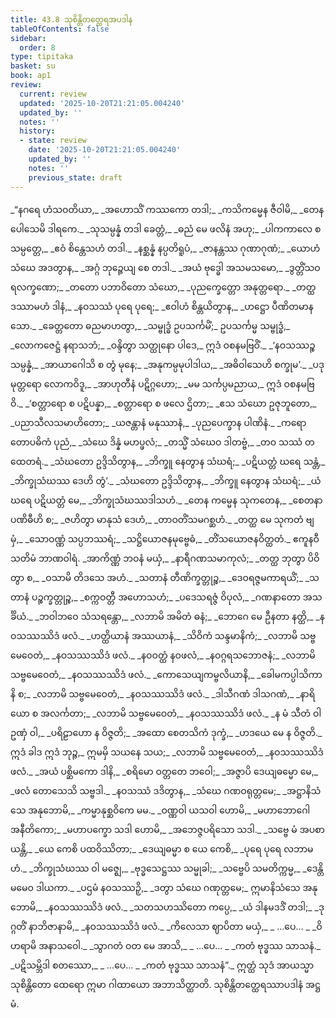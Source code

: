 ```yaml
---
title: 43.8 သုစိန္တိတတ္ထေရအပဒါန
tableOfContents: false
sidebar:
  order: 8
type: tipitaka
basket: su
book: ap1
review:
  current: review
  updated: '2025-10-20T21:21:05.004240'
  updated_by: ''
  notes: ''
  history:
  - state: review
    date: '2025-10-20T21:21:05.004240'
    updated_by: ''
    notes: ''
    previous_state: draft
---
```



<DynamicBreadcrumb />


<ReviewStatus review={frontmatter.review} showDetails={true} />

<HypothesisAnnotation frontmatter={frontmatter} />

<Division number="107" book="ap1" e="ch" v="20" p="438">

<Paragraph number="5590" type="verses" book="ap1">
_“နဂရေ ဟံသဝတိယာ,_  
_အဟောသိံ ကဿကော တဒါ;_  
_ကသိကမ္မေန ဇီဝါမိ,_  
_တေန ပေါသေမိ ဒါရကေ._  

</Paragraph>

</Division>
<Division number="108" book="ap1" e="ch" v="20" p="438">

<Paragraph number="5591" type="verses" book="ap1">
_သုသမ္ပန္နံ တဒါ ခေတ္တံ,_  
_ဓညံ မေ ဖလိနံ အဟု;_  
_ပါကကာလေ စ သမ္ပတ္တေ,_  
_ဧဝံ စိန္တေသဟံ တဒါ._  

</Paragraph>

</Division>
<Division number="109" book="ap1" e="ch" v="20" p="438">

<Paragraph number="5592" type="verses" book="ap1">
_နစ္ဆန္နံ နပ္ပတိရူပံ,_  
_ဇာနန္တဿ ဂုဏာဂုဏံ;_  
_ယောဟံ သံဃေ အဒတွာန,_  
_အဂ္ဂံ ဘုဉ္ဇေယျ စေ တဒါ._  

</Paragraph>

</Division>
<Division number="110" book="ap1" e="ch" v="20" p="438">

<Paragraph number="5593" type="verses" book="ap1">
_အယံ ဗုဒ္ဓေါ အသမသမော,_  
_ဒွတ္တိံသဝရလက္ခဏော;_  
_တတော ပဘာဝိတော သံဃော,_  
_ပုညက္ခေတ္တော အနုတ္တရော._  

</Paragraph>

</Division>
<Division number="111" book="ap1" e="ch" v="20" p="438">

<Paragraph number="5594" type="verses" book="ap1">
_တတ္ထ ဒဿာမဟံ ဒါနံ,_  
_နဝသဿံ ပုရေ ပုရေ;_  
_ဧဝါဟံ စိန္တယိတွာန,_  
_ဟဋ္ဌော ပီဏိတမာနသော._  

</Paragraph>

</Division>
<Division number="112" book="ap1" e="ch" v="20" p="438">

<Paragraph number="5595" book="ap1">
_ခေတ္တတော ဓညမာဟတွာ,_  
_သမ္ဗုဒ္ဓံ ဥပသင်္ကမိံ;_  
ဥပသင်္ကမ္မ သမ္ဗုဒ္ဓံ,_  
_လောကဇေဋ္ဌံ နရာသဘံ;_  
_ဝန္ဒိတွာ သတ္ထုနော ပါဒေ,_  
ဣဒံ ဝစနမဗြဝိံ._  

</Paragraph>

</Division>
<Division number="113" book="ap1" e="ch" v="20" p="438">

<Paragraph number="5596" type="verses" book="ap1">
_‘နဝသဿဉ္စ သမ္ပန္နံ,_  
_အာယာဂေါသိ စ တွံ မုနေ;_  
_အနုကမ္ပမုပါဒါယ,_  
_အဓိဝါသေဟိ စက္ခုမ’._  

</Paragraph>

</Division>
<Division number="114" book="ap1" e="ch" v="20" p="438">

<Paragraph number="5597" type="verses" book="ap1">
_ပဒုမုတ္တရော လောကဝိဒူ,_  
_အာဟုတီနံ ပဋိဂ္ဂဟော;_  
_မမ သင်္ကပ္ပမညာယ,_  
ဣဒံ ဝစနမဗြဝိ._  

</Paragraph>

</Division>
<Division number="115" book="ap1" e="ch" v="20" p="438">

<Paragraph number="5598" type="verses" book="ap1">
_‘စတ္တာရော စ ပဋိပန္နာ,_  
_စတ္တာရော စ ဖလေ ဌိတာ;_  
_ဧသ သံဃော ဥဇုဘူတော,_  
_ပညာသီလသမာဟိတော;_  
_ယဇန္တာနံ မနုဿာနံ,_  
_ပုညပေက္ခာန ပါဏိနံ._  

</Paragraph>

</Division>
<Division number="116" book="ap1" e="ch" v="20" p="438">

<Paragraph number="5599" type="verses" book="ap1">
_ကရောတောပဓိကံ ပုညံ,_  
_သံဃေ ဒိန္နံ မဟပ္ဖလံ;_  
_တသ္မိံ သံဃေဝ ဒါတဗ္ဗံ,_  
_တဝ သဿံ တထေတရံ._  

</Paragraph>

</Division>
<Division number="117" book="ap1" e="ch" v="20" p="438">

<Paragraph number="5600" type="verses" book="ap1">
_သံဃတော ဥဒ္ဒိသိတွာန,_  
_ဘိက္ခူ နေတွာန သံဃရံ;_  
_ပဋိယတ္တံ ဃရေ သန္တံ,_  
_ဘိက္ခုသံဃဿ ဒေဟိ တွံ’._  

</Paragraph>

</Division>
<Division number="118" book="ap1" e="ch" v="20" p="438">

<Paragraph number="5601" type="verses" book="ap1">
_သံဃတော ဥဒ္ဒိသိတွာန,_  
_ဘိက္ခူ နေတွာန သံဃရံ;_  
_ယံ ဃရေ ပဋိယတ္တံ မေ,_  
_ဘိက္ခုသံဃဿဒါသဟံ._  

</Paragraph>

</Division>
<Division number="119" book="ap1" e="ch" v="20" p="439">

<Paragraph number="5602" type="verses" book="ap1">
_တေန ကမ္မေန သုကတေန,_  
_စေတနာပဏိဓီဟိ စ;_  
_ဇဟိတွာ မာနုသံ ဒေဟံ,_  
_တာဝတိံသမဂစ္ဆဟံ._  

</Paragraph>

</Division>
<Division number="120" book="ap1" e="ch" v="20" p="439">

<Paragraph number="5603" type="verses" book="ap1">
_တတ္ထ မေ သုကတံ ဗျမှံ,_  
_သောဝဏ္ဏံ သပ္ပဘဿရံ;_  
_သဋ္ဌိယောဇနမုဗ္ဗေဓံ,_  
_တိံသယောဇနဝိတ္ထတံ._  


</Paragraph>
</Division>

<Paragraph number="5604" type="center" book="ap1">
ဧကူနဝီသတိမံ ဘာဏဝါရံ.


</Paragraph>

<Division number="121" book="ap1" e="ch" v="20" p="439">

<Paragraph number="5605" type="verses" book="ap1">
_အာကိဏ္ဏံ ဘဝနံ မယှံ,_  
_နာရီဂဏသမာကုလံ;_  
_တတ္ထ ဘုတွာ ပိဝိတွာ စ,_  
_ဝသာမိ တိဒသေ အဟံ._  

</Paragraph>

</Division>
<Division number="122" book="ap1" e="ch" v="20" p="439">

<Paragraph number="5606" type="verses" book="ap1">
_သတာနံ တီဏိက္ခတ္တုဉ္စ,_  
_ဒေဝရဇ္ဇမကာရယိံ;_  
_သတာနံ ပဉ္စက္ခတ္တုဉ္စ,_  
_စက္ကဝတ္တီ အဟောသဟံ;_  
_ပဒေသရဇ္ဇံ ဝိပုလံ,_  
_ဂဏနာတော အသင်္ခိယံ._  

</Paragraph>

</Division>
<Division number="123" book="ap1" e="ch" v="20" p="439">

<Paragraph number="5607" type="verses" book="ap1">
_ဘဝါဘဝေ သံသရန္တော,_  
_လဘာမိ အမိတံ ဓနံ;_  
_ဘောဂေ မေ ဦနတာ နတ္ထိ,_  
_နဝသဿဿိဒံ ဖလံ._  

</Paragraph>

</Division>
<Division number="124" book="ap1" e="ch" v="20" p="439">

<Paragraph number="5608" type="verses" book="ap1">
_ဟတ္ထိယာနံ အဿယာနံ,_  
_သိဝိကံ သန္ဒမာနိကံ;_  
_လဘာမိ သဗ္ဗမေဝေတံ,_  
_နဝသဿဿိဒံ ဖလံ._  

</Paragraph>

</Division>
<Division number="125" book="ap1" e="ch" v="20" p="439">

<Paragraph number="5609" type="verses" book="ap1">
_နဝဝတ္ထံ နဝဖလံ,_  
_နဝဂ္ဂရသဘောဇနံ;_  
_လဘာမိ သဗ္ဗမေဝေတံ,_  
_နဝသဿဿိဒံ ဖလံ._  

</Paragraph>

</Division>
<Division number="126" book="ap1" e="ch" v="20" p="439">

<Paragraph number="5610" type="verses" book="ap1">
_ကောသေယျကမ္ဗလိယာနိ,_  
_ခေါမကပ္ပါသိကာနိ စ;_  
_လဘာမိ သဗ္ဗမေဝေတံ,_  
_နဝသဿဿိဒံ ဖလံ._  

</Paragraph>

</Division>
<Division number="127" book="ap1" e="ch" v="20" p="439">

<Paragraph number="5611" type="verses" book="ap1">
_ဒါသီဂဏံ ဒါသဂဏံ,_  
_နာရိယော စ အလင်္ကတာ;_  
_လဘာမိ သဗ္ဗမေဝေတံ,_  
_နဝသဿဿိဒံ ဖလံ._  

</Paragraph>

</Division>
<Division number="128" book="ap1" e="ch" v="20" p="439">

<Paragraph number="5612" type="verses" book="ap1">
_န မံ သီတံ ဝါ ဥဏှံ ဝါ,_  
_ပရိဠာဟော န ဝိဇ္ဇတိ;_  
_အထော စေတသိကံ ဒုက္ခံ,_  
_ဟဒယေ မေ န ဝိဇ္ဇတိ._  

</Paragraph>

</Division>
<Division number="129" book="ap1" e="ch" v="20" p="439">

<Paragraph number="5613" book="ap1">
ဣဒံ ခါဒ ဣဒံ ဘုဉ္ဇ,_  
ဣမမှိ သယနေ သယ;_  
_လဘာမိ သဗ္ဗမေဝေတံ,_  
_နဝသဿဿိဒံ ဖလံ._  

</Paragraph>

</Division>
<Division number="130" book="ap1" e="ch" v="20" p="439">

<Paragraph number="5614" type="verses" book="ap1">
_အယံ ပစ္ဆိမကော ဒါနိ,_  
_စရိမော ဝတ္တတေ ဘဝေါ;_  
_အဇ္ဇာပိ ဒေယျဓမ္မော မေ,_  
_ဖလံ တောသေသိ သဗ္ဗဒါ._  

</Paragraph>

</Division>
<Division number="131" book="ap1" e="ch" v="20" p="440">

<Paragraph number="5615" type="verses" book="ap1">
_နဝသဿံ ဒဒိတွာန,_  
_သံဃေ ဂဏဝရုတ္တမေ;_  
_အဋ္ဌာနိသံသေ အနုဘောမိ,_  
_ကမ္မာနုစ္ဆဝိကေ မမ._  

</Paragraph>

</Division>
<Division number="132" book="ap1" e="ch" v="20" p="440">

<Paragraph number="5616" type="verses" book="ap1">
_ဝဏ္ဏဝါ ယသဝါ ဟောမိ,_  
_မဟာဘောဂေါ အနီတိကော;_  
_မဟာပက္ခော သဒါ ဟောမိ,_  
_အဘေဇ္ဇပရိသော သဒါ._  

</Paragraph>

</Division>
<Division number="133" book="ap1" e="ch" v="20" p="440">

<Paragraph number="5617" type="verses" book="ap1">
_သဗ္ဗေ မံ အပစာယန္တိ,_  
_ယေ ကေစိ ပထဝိဿိတာ;_  
_ဒေယျဓမ္မာ စ ယေ ကေစိ,_  
_ပုရေ ပုရေ လဘာမဟံ._  

</Paragraph>

</Division>
<Division number="134" book="ap1" e="ch" v="20" p="440">

<Paragraph number="5618" type="verses" book="ap1">
_ဘိက္ခုသံဃဿ ဝါ မဇ္ဈေ,_  
_ဗုဒ္ဓသေဋ္ဌဿ သမ္မုခါ;_  
_သဗ္ဗေပိ သမတိက္ကမ္မ,_  
_ဒေန္တိ မမေဝ ဒါယကာ._  

</Paragraph>

</Division>
<Division number="135" book="ap1" e="ch" v="20" p="440">

<Paragraph number="5619" type="verses" book="ap1">
_ပဌမံ နဝသဿဉှိ,_  
_ဒတွာ သံဃေ ဂဏုတ္တမေ;_  
ဣမာနိသံသေ အနုဘောမိ,_  
_နဝသဿဿိဒံ ဖလံ._  

</Paragraph>

</Division>
<Division number="136" book="ap1" e="ch" v="20" p="440">

<Paragraph number="5620" type="verses" book="ap1">
_သတသဟဿိတော ကပ္ပေ,_  
_ယံ ဒါနမဒဒိံ တဒါ;_  
_ဒုဂ္ဂတိံ နာဘိဇာနာမိ,_  
_နဝသဿဿိဒံ ဖလံ._  

</Paragraph>

</Division>
<Division number="137" book="ap1" e="ch" v="20" p="440">

<Paragraph number="5621" type="verses" book="ap1">
_ကိလေသာ ဈာပိတာ မယှံ,_  
_ …ပေ… _  
_ဝိဟရာမိ အနာသဝေါ._  

</Paragraph>

</Division>
<Division number="138" book="ap1" e="ch" v="20" p="440">

<Paragraph number="5622" type="verses" book="ap1">
_သွာဂတံ ဝတ မေ အာသိ,_  
_ …ပေ… _  
_ကတံ ဗုဒ္ဓဿ သာသနံ._  

</Paragraph>

</Division>
<Division number="139" book="ap1" e="ch" v="20" p="440">

<Paragraph number="5623" type="verses" book="ap1">
_ပဋိသမ္ဘိဒါ စတဿော,_  
_ …ပေ… _  
_ကတံ ဗုဒ္ဓဿ သာသနံ”._  

</Paragraph>

<Paragraph number="5624" book="ap1">
ဣတ္ထံ သုဒံ အာယသ္မာ သုစိန္တိတော ထေရော ဣမာ ဂါထာယော အဘာသိတ္ထာတိ.

</Paragraph>
</Division>

<Paragraph number="5625" type="center" book="ap1">
သုစိန္တိတတ္ထေရဿာပဒါနံ အဋ္ဌမံ.
</Paragraph>